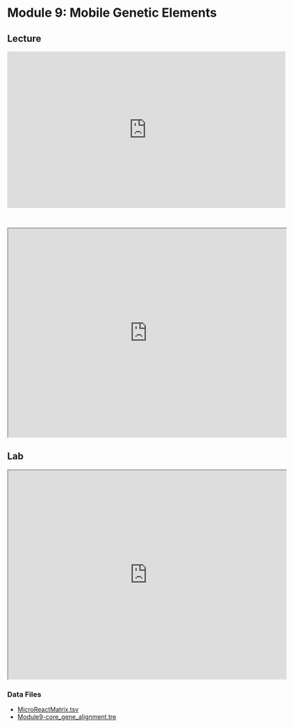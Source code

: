 # Module 9: Mobile Genetic Elements

## Lecture

<iframe width="640" height="360" src="https://www.youtube.com/embed/EzWOyvJCM60?si=K7UjFbm9KqVwOuR5" title="YouTube video player" frameborder="0" allow="accelerometer; autoplay; clipboard-write; encrypted-media; gyroscope; picture-in-picture; web-share" referrerpolicy="strict-origin-when-cross-origin" allowfullscreen></iframe>

<br>

<iframe src="https://drive.google.com/file/d/19hf02nU3Y7MLgXZljIRssSGoIUV5ZVuX/preview" width="640" height="480" allow="autoplay"></iframe>

## Lab

<iframe src="https://drive.google.com/file/d/1K8Jl0M7s4YfXzp-6seoLZfsSv2i5KLqm/preview" width="640" height="480" allow="autoplay"></iframe>

### Data Files

- [MicroReactMatrix.tsv](https://drive.google.com/file/d/1onTDJ9pmnYm4xzmtQ2CgFc6SBXGkHyN-/view)
- [Module9-core_gene_alignment.tre](https://drive.google.com/file/d/1onTDJ9pmnYm4xzmtQ2CgFc6SBXGkHyN-/view)
